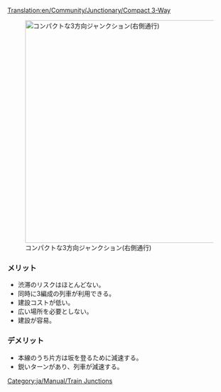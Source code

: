 [[Translation:en/Community/Junctionary/Compact 3-Way]]
{{ja/Community/Junctionary/Navigation}}

[[File:en/Community/Junctionary/Compact 3 way.png|thumb|500px|none|コンパクトな3方向ジャンクション(右側通行)]]

===メリット===
*渋滞のリスクはほとんどない。
*同時に3編成の列車が利用できる。
*建設コストが低い。
*広い場所を必要としない。
*建設が容易。

===デメリット===
*本線のうち片方は坂を登るために減速する。
*鋭いターンがあり、列車が減速する。

[[Category:ja/Manual/Train Junctions]]